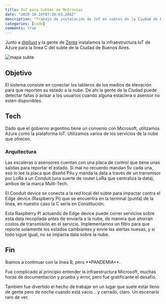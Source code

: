 ```yaml
---
title: IoT para Subtes de Metrovías
date: "2020-10-24T07:26:03.284Z"
description: "Trabajo de instalación de IoT en subtes de la Ciudad de Buenos Aires."
categories: [code]
comments: true
---
```




Junto a [@piluxt](https://www.instagram.com/piluxt/) y la gente de [Zenta](http://zentaprodu.com.ar/) instalamos la infraestructura IoT de Azure para la línea C del subte de la Ciudad de Buenos Aires.

![mapa subte](https://www.metrovias.com.ar/wp-content/uploads/2019/06/Esquema%CC%81tico-2019-web.jpg)


## Objetivo

El sistema consiste en conectar los tableros de los medios de elevación para que reporten su estado a la nube. De ahi la gente de la Ciudad puede detectar fallas o avisar a los usuarios cuando alguna estaclera o asensor no estén disponibles.

## Tech

Dado que el gobierno argentino tiene un convenio con Microsoft, utilizamos Azure como la plataforma IoT. Utilizamos varios de los servicios de la nube que ofrecen.

### Arquitectura

Las escaleras o asensores cuentan con una placa de control que tiene unas salidas para reportar el estado. Si mal no recuerdo mandan 5v cada una, eso lo lee la placa que diseñó Pilu y manda la data a través de un transmisor por LoRa a un Conduit (una suerte de router LoRa que centraliza la data), ambos de la marca Multi-Tech.

El Conduit device se conecta a la red local del subte para impactar contra el Edge device (Raspberry Pi) que se encuentra en la terminal (punta) de la línea, en nuestro caso la C sería en Constitución.

Esta Raspberry Pi actuando de Edge device puede correr servicios sobre esta data recopilada antes de enviarla a la nube, de manera que ahorran costos de transmisión en el servicio. Implementamos un filtro para que reporte solamente los estados cambiantes y envíe las alertas nuevas, y si todo sigue igual, no se impacta data sobre la nube.

## Fin

<div className="flex">
<div>
  <p>Íbamos a continuar con la línea B, pero **PANDEMIA**.</p>
  <p>Fue complicado al principio entender la infraestructura Microsoft, muchas horas de documentación y prueba y error, pero fue gratificante el desafío.</p>
  <p>También fue divertido el hecho de trabajar en un lugar que suele estar lleno de gente pero de noche cuando está vacío... <span className="italic">y cerrado, claro</span>. Un escenario raro de ver.</p>
</div>
  <ReactPlayer url={videoSubte} playing loop muted className="ml-0" />
</div>